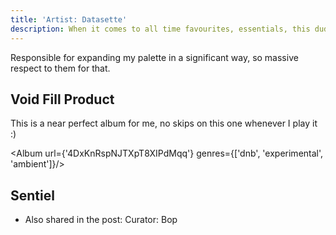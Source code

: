 ```yaml
---
title: 'Artist: Datasette'
description: When it comes to all time favourites, essentials, this dude is right up there with the likes of bop.
---
```


Responsible for expanding my palette in a significant way, so massive respect to them for that.

## Void Fill Product
This is a near perfect album for me, no skips on this one whenever I play it :)

<Album url={'4DxKnRspNJTXpT8XIPdMqq'} genres={['dnb', 'experimental', 'ambient']}/>

## Sentiel
- Also shared in the post: <CustomLink href='/curated/curator-bop'>Curator: Bop</CustomLink>

<Track url={'29YAK3zURYvDu5D51Doqc9'} genres={['braindance', 'gooey']} blurb='It is pretty hard to pick a favourite track from this EP!'/>